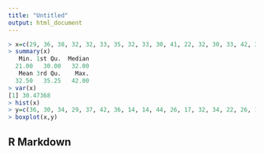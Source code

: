 ---
title: "Untitled"
output: html_document
---

```{r}
> x=c(29, 36, 38, 32, 32, 33, 35, 32, 33, 30, 41, 22, 32, 30, 33, 42, 30, 41, 21, 28)
> summary(x)
   Min. 1st Qu.  Median 
  21.00   30.00   32.00 
   Mean 3rd Qu.    Max. 
  32.50   35.25   42.00 
> var(x)
[1] 30.47368
> hist(x)
> y=c(36, 30, 34, 29, 37, 42, 36, 14, 14, 44, 26, 17, 32, 34, 22, 26, 17, 11, 30, 34)
> boxplot(x,y)
```

## R Markdown

